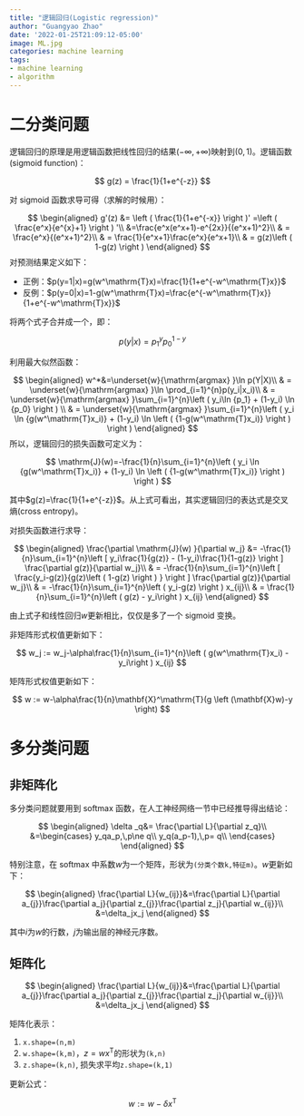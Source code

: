 ```yaml
---
title: "逻辑回归(Logistic regression)"
author: "Guangyao Zhao"
date: '2022-01-25T21:09:12-05:00'
image: ML.jpg
categories: machine learning
tags:
- machine learning
- algorithm
---
```


# 二分类问题

逻辑回归的原理是用逻辑函数把线性回归的结果$(-\infty, +\infty)$映射到$(0,1)$。逻辑函数(sigmoid function)：

$$
g(z) = \frac{1}{1+e^{-z}}
$$

对 sigmoid 函数求导可得（求解的时候用）：

$$
\begin{aligned}
g'(z) &= \left ( \frac{1}{1+e^{-x}} \right )'  =\left ( \frac{e^x}{e^{x}+1} \right ) '\\
&=\frac{e^x(e^x+1)-e^{2x}}{(e^x+1)^2}\\
& = \frac{e^x}{(e^x+1)^2}\\
& = \frac{1}{e^x+1}\frac{e^x}{e^x+1}\\
& = g(z)\left ( 1-g(z) \right ) 
\end{aligned}
$$
对预测结果定义如下：

-   正例：$p(y=1|x)=g(w^\mathrm{T}x)=\frac{1}{1+e^{-w^\mathrm{T}x}}$
-   反例：$p(y=0|x)=1-g(w^\mathrm{T}x)=\frac{e^{-w^\mathrm{T}x}}{1+e^{-w^\mathrm{T}x}}$

将两个式子合并成一个，即：

$$
p(y|x) = p_1^{y}p_0^{1-y}
$$

利用最大似然函数：

$$
\begin{aligned}
w^*&=\underset{w}{\mathrm{argmax} }\ln p(Y|X)\\
& = \underset{w}{\mathrm{argmax} }\ln \prod_{i=1}^{n}p(y_i|x_i)\\
& = \underset{w}{\mathrm{argmax} }\sum_{i=1}^{n}\left ( y_i\ln {p_1} + (1-y_i) \ln {p_0} \right ) \\
& = \underset{w}{\mathrm{argmax} }\sum_{i=1}^{n}\left ( y_i \ln {g(w^\mathrm{T}x_i)} + (1-y_i) \ln \left ( {1-g(w^\mathrm{T}x_i)} \right )  \right ) 
\end{aligned}
$$
所以，逻辑回归的损失函数可定义为：

$$
\mathrm{J}(w)=-\frac{1}{n}\sum_{i=1}^{n}\left ( y_i \ln {g(w^\mathrm{T}x_i)} + (1-y_i) \ln \left ( {1-g(w^\mathrm{T}x_i)} \right )  \right ) 
$$

其中$g(z)=\frac{1}{1+e^{-z}}$。从上式可看出，其实逻辑回归的表达式是交叉熵(cross entropy)。

对损失函数进行求导：

$$
\begin{aligned}
\frac{\partial \mathrm{J}(w) }{\partial w_j} &= -\frac{1}{n}\sum_{i=1}^{n}\left [ y_i\frac{1}{g(z)}
- (1-y_i)\frac{1}{1-g(z)}  \right ] \frac{\partial g(z)}{\partial w_j}\\
& = -\frac{1}{n}\sum_{i=1}^{n}\left [ \frac{y_i-g(z)}{g(z)\left ( 1-g(z) \right ) } \right ] \frac{\partial g(z)}{\partial w_j}\\
& = -\frac{1}{n}\sum_{i=1}^{n}\left ( y_i-g(z) \right ) x_{ij}\\
& = \frac{1}{n}\sum_{i=1}^{n}\left ( g(z) - y_i\right ) x_{ij}
\end{aligned}
$$

由上式子和线性回归$w$更新相比，仅仅是多了一个 sigmoid 变换。

非矩阵形式权值更新如下：

$$
w_j := w_j-\alpha\frac{1}{n}\sum_{i=1}^{n}\left ( g(w^\mathrm{T}x_i) - y_i\right ) x_{ij}
$$

矩阵形式权值更新如下：

$$
w := w-\alpha\frac{1}{n}\mathbf{X}^\mathrm{T}(g \left (\mathbf{X}w)-y \right)
$$

#  多分类问题


## 非矩阵化

多分类问题就要用到 softmax 函数，在人工神经网络一节中已经推导得出结论：

$$
\begin{aligned}
\delta _q&= \frac{\partial L}{\partial z_q}\\
&=\begin{cases}
y_qa_p,\,p\ne q\\
y_q(a_p-1),\,p= q\\
\end{cases}
\end{aligned}
$$

特别注意，在 softmax 中系数$w$为一个矩阵，形状为`(分类个数k,特征m)`。$w$更新如下：

$$
\begin{aligned}
\frac{\partial L}{w_{ij}}&=\frac{\partial L}{\partial a_{j}}\frac{\partial a_j}{\partial z_{j}}\frac{\partial z_j}{\partial w_{ij}}\\
&=\delta_jx_j
\end{aligned}
$$

其中$i$为$w$的行数，$j$为输出层的神经元序数。

## 矩阵化


$$
\begin{aligned}
\frac{\partial L}{w_{ij}}&=\frac{\partial L}{\partial a_{j}}\frac{\partial a_j}{\partial z_{j}}\frac{\partial z_j}{\partial w_{ij}}\\
&=\delta_jx_j
\end{aligned}
$$

矩阵化表示：

1. `x.shape=(n,m)`
2. `w.shape=(k,m)`，$z=wx^{\mathrm{T}}$的形状为`(k,n)`
3. `z.shape=(k,n)`, 损失求平均`z.shape=(k,1)`

更新公式：

$$
w :=w-\delta x^{\mathrm{T}} 
$$





